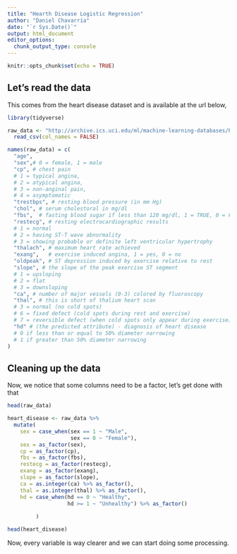 ```yaml
---
title: "Hearth Disease Logistic Regression"
author: "Daniel Chavarría"
date: "`r Sys.Date()`"
output: html_document
editor_options: 
  chunk_output_type: console
---
```


```r
knitr::opts_chunk$set(echo = TRUE)
```

## Let's read the data

This comes from the heart disease dataset and is available at the url below, 

```r
library(tidyverse)

raw_data <- "http://archive.ics.uci.edu/ml/machine-learning-databases/heart-disease/processed.cleveland.data" %>% 
  read_csv(col_names = FALSE)

names(raw_data) = c(
  "age",
  "sex",# 0 = female, 1 = male
  "cp", # chest pain
  # 1 = typical angina,
  # 2 = atypical angina,
  # 3 = non-anginal pain,
  # 4 = asymptomatic
  "trestbps", # resting blood pressure (in mm Hg)
  "chol", # serum cholestoral in mg/dl
  "fbs",  # fasting blood sugar if less than 120 mg/dl, 1 = TRUE, 0 = FALSE
  "restecg", # resting electrocardiographic results
  # 1 = normal
  # 2 = having ST-T wave abnormality
  # 3 = showing probable or definite left ventricular hypertrophy
  "thalach", # maximum heart rate achieved
  "exang",   # exercise induced angina, 1 = yes, 0 = no
  "oldpeak", # ST depression induced by exercise relative to rest
  "slope", # the slope of the peak exercise ST segment
  # 1 = upsloping
  # 2 = flat
  # 3 = downsloping
  "ca", # number of major vessels (0-3) colored by fluoroscopy
  "thal", # this is short of thalium heart scan
  # 3 = normal (no cold spots)
  # 6 = fixed defect (cold spots during rest and exercise)
  # 7 = reversible defect (when cold spots only appear during exercise)
  "hd" # (the predicted attribute) - diagnosis of heart disease
  # 0 if less than or equal to 50% diameter narrowing
  # 1 if greater than 50% diameter narrowing
)
```

## Cleaning up the data

Now, we notice that some columns need to be a factor, let's get done with that

```r
head(raw_data)

heart_disease <- raw_data %>% 
  mutate(
    sex = case_when(sex == 1 ~ "Male",
                    sex == 0 ~ "Female"),
    sex = as_factor(sex),
    cp = as_factor(cp),
    fbs = as_factor(fbs),
    restecg = as_factor(restecg),
    exang = as_factor(exang), 
    slope = as_factor(slope),
    ca = as.integer(ca) %>% as_factor(),
    thal = as.integer(thal) %>% as_factor(),
    hd = case_when(hd == 0 ~ "Healthy",
                   hd >= 1 ~ "Unhealthy") %>% as_factor()
    
         )

head(heart_disease)
```

Now, every variable is way clearer and we can start doing some processing.
